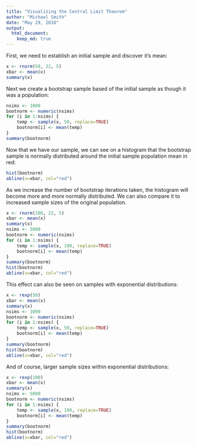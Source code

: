 ```yaml
---
title: "Visualizing the Central Limit Theorem"
author: "Michael Smith"
date: "May 29, 2016"
output:
  html_document:
    keep_md: true
---
```


First, we need to establish an initial sample and discover it's mean:

```r
x <- rnorm(50, 22, 5)
xbar <- mean(x)
summary(x)
```

Next we create a bootstrap sample based of the initial sample as though it was a population:

```r
nsims <- 1000
bootnorm <- numeric(nsims)
for (i in 1:nsims) {
	temp <- sample(x, 50, replace=TRUE)
	bootnorm[i] <- mean(temp)
}
summary(bootnorm)
```

Now that we have our sample, we can see on a histogram that the bootstrap sample is normally distributed around the initial sample population mean in red:

```r
hist(bootnorm)
abline(v=xbar, col="red")
```

As we increase the number of bootstrap iterations taken, the histogram will become more and more normally distributed. We can also compare it to increased sample sizes of the original population.

```r
x <- rnorm(100, 22, 5)
xbar <- mean(x)
summary(x)
nsims <- 5000
bootnorm <- numeric(nsims)
for (i in 1:nsims) {
	temp <- sample(x, 100, replace=TRUE)
	bootnorm[i] <- mean(temp)
}
summary(bootnorm)
hist(bootnorm)
abline(v=xbar, col="red")
```

This effect can also be seen on samples with exponential distributions:

```r
x <- rexp(50)
xbar <- mean(x)
summary(x)
nsims <- 1000
bootnorm <- numeric(nsims)
for (i in 1:nsims) {
	temp <- sample(x, 50, replace=TRUE)
	bootnorm[i] <- mean(temp)
}
summary(bootnorm)
hist(bootnorm)
abline(v=xbar, col="red")
```

And of course, larger sample sizes within exponential distributions:

```r
x <- rexp(100)
xbar <- mean(x)
summary(x)
nsims <- 5000
bootnorm <- numeric(nsims)
for (i in 1:nsims) {
	temp <- sample(x, 100, replace=TRUE)
	bootnorm[i] <- mean(temp)
}
summary(bootnorm)
hist(bootnorm)
abline(v=xbar, col="red")
```